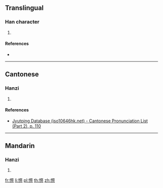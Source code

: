 {{character info/new}}
==Translingual==

===Han character===
{{Han char|rn=61|rad=心|as=12|sn=15|four=|canj=PBOF|ids=⿰忄祭}}

# {{defn|Han|sort=心12}}

====References====
* {{Han ref|kx=0402.110|dkj=11205|dj=0742.130|hdz=42347.040|uh=618F|ud=24975}}

----

==Cantonese==

===Hanzi===
{{yue-hanzi|jyut=[[cai3]], [[zai3]]|y=chai3, jai3}}

# {{defn|lang=yue|sort=心12}}

====References====
* [http://www.iso10646hk.net/jp/document/download.jsp Jyutping Database (iso10646hk.net) - Cantonese Pronunciation List (Part 2), p. 110]

----

==Mandarin==

===Hanzi===
{{cmn-hanzi|pin=[[chì]] ([[chi4]])|wg=ch'ih<sup>4</sup>}}

# {{defn|lang=cmn|sort=心12}}

[[fr:憏]]
[[li:憏]]
[[pl:憏]]
[[th:憏]]
[[zh:憏]]